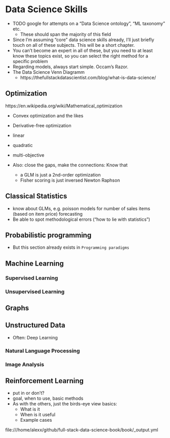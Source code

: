 # Data Science Skills

- TODO google for attempts on a "Data Science ontology", "ML taxonomy" etc.
  - These should span the majority of this field


- Since I'm assuming "core" data science skills already, I'll just briefly touch on all of these subjects. This will be a short chapter.
- You can't become an expert in all of these, but you need to at least know these topics exist, so you can select the right method for a specific problem
- Regarding models, always start simple. Occam's Razor.
- The Data Science Venn Diagramm
  - https://thefullstackdatascientist.com/blog/what-is-data-science/

## Optimization

https://en.wikipedia.org/wiki/Mathematical_optimization

- Convex optimization and the likes
- Derivative-free optimization
- linear
- quadratic
- multi-objective

- Also: close the gaps, make the connections: Know that 
  - a GLM is just a 2nd-order optimization
  - Fisher scoring is just inversed Newton Raphson

## Classical Statistics

- know about GLMs, e.g. poisson models for number of sales items (based on item price) forecasting
- Be able to spot methodological errors ("how to lie with statistics")

## Probabilistic programming

- But this section already exists in `Programming paradigms`

## Machine Learning

### Supervised Learning

### Unsupervised Learning

## Graphs

## Unstructured Data

- Often: Deep Learning

### Natural Language Processing

### Image Analysis

## Reinforcement Learning

- put in or don't?
- goal, when to use, basic methods
- As with the others, just the birds-eye view basics:
  - What is it
  - When is it useful
  - Example cases
  
file:///home/alexx/github/full-stack-data-science-book/book/_output.yml
